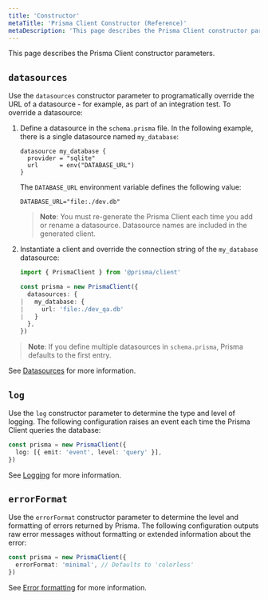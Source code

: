 ```yaml
---
title: 'Constructor'
metaTitle: 'Prisma Client Constructor (Reference)'
metaDescription: 'This page describes the Prisma Client constructor parameters.'
---
```


<TopBlock>

This page describes the Prisma Client constructor parameters.

</TopBlock>

## `datasources`

Use the `datasources` constructor parameter to programatically override the URL of a datasource - for example, as part of an integration test. To override a datasource:

1. Define a datasource in the `schema.prisma` file. In the following example, there is a single datasource named `my_database`:

   ```prisma
   datasource my_database {
     provider = "sqlite"
     url      = env("DATABASE_URL")
   }
   ```

   The `DATABASE_URL` environment variable defines the following value:

   ```
   DATABASE_URL="file:./dev.db"
   ```

   > **Note**: You must re-generate the Prisma Client each time you add or rename a datasource. Datasource names are included in the generated client.

2. Instantiate a client and override the connection string of the `my_database` datasource:

   ```ts
   import { PrismaClient } from '@prisma/client'

   const prisma = new PrismaClient({
     datasources: {
   |   my_database: {
   |     url: 'file:./dev_qa.db'
   |   }
     },
   })
   ```

> **Note**: If you define multiple datasources in `schema.prisma`, Prisma defaults to the first entry.

See [Datasources](../prisma-schema/data-sources) for more information.

## `log`

Use the `log` constructor parameter to determine the type and level of logging. The following configuration raises an event each time the Prisma Client queries the database:

```ts
const prisma = new PrismaClient({
  log: [{ emit: 'event', level: 'query' }],
})
```

See [Logging](logging) for more information.

## `errorFormat`

Use the `errorFormat` constructor parameter to determine the level and formatting of errors returned by Prisma. The following configuration outputs raw error messages without formatting or extended information about the error:

```ts
const prisma = new PrismaClient({
  errorFormat: 'minimal', // Defaults to 'colorless'
})
```

See [Error formatting](error-formatting) for more information.
